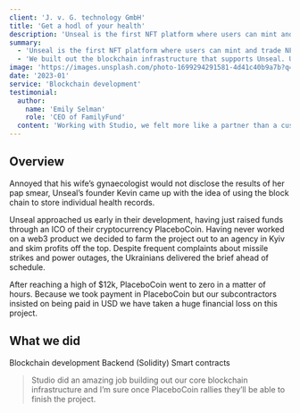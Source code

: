 ```yaml
---
client: 'J. v. G. technology GmbH'
title: 'Get a hodl of your health'
description: 'Unseal is the first NFT platform where users can mint and trade NFTs of their own personal health records, allowing them to take control of their data'
summary:
  - 'Unseal is the first NFT platform where users can mint and trade NFTs of their own personal health records, allowing them to take control of their data.'
  - 'We built out the blockchain infrastructure that supports Unseal. Unfortunately, we took a massive loss on this project when Unseal’s cryptocurrency, PlaceboCoin, went to zero.'
image: 'https://images.unsplash.com/photo-1699294291581-4d41c40b9a7b?q=80&w=2745&auto=format&fit=crop&ixlib=rb-4.0.3&ixid=M3wxMjA3fDB8MHxwaG90by1wYWdlfHx8fGVufDB8fHx8fA%3D%3D'
date: '2023-01'
service: 'Blockchain development'
testimonial:
  author:
    name: 'Emily Selman'
    role: 'CEO of FamilyFund'
  content: 'Working with Studio, we felt more like a partner than a customer. They really resonated with our mission to change the way people convince their parents to cash out their pensions.'
---
```


## Overview

Annoyed that his wife’s gynaecologist would not disclose the results of her pap smear, Unseal’s founder Kevin came up with the idea of using the block chain to store individual health records.

Unseal approached us early in their development, having just raised funds through an ICO of their cryptocurrency PlaceboCoin. Having never worked on a web3 product we decided to farm the project out to an agency in Kyiv and skim profits off the top. Despite frequent complaints about missile strikes and power outages, the Ukrainians delivered the brief ahead of schedule.

After reaching a high of $12k, PlaceboCoin went to zero in a matter of hours. Because we took payment in PlaceboCoin but our subcontractors insisted on being paid in USD we have taken a huge financial loss on this project.

## What we did

<TagList className='pl-0'>
  <TagListItem>Blockchain development</TagListItem>
  <TagListItem>Backend (Solidity)</TagListItem>
  <TagListItem>Smart contracts</TagListItem>
</TagList>

<Blockquote
className='my-32'
  author={{ name: 'Emily Selman', role: 'Head of Engineering at Unseal' }}
  image={{ src: 'https://studio.tailwindui.com/_next/image?url=%2F_next%2Fstatic%2Fmedia%2Fjenny-wilson.a0821351.jpg&w=384&q=75' }}
>
  Studio did an amazing job building out our core blockchain infrastructure and
  I’m sure once PlaceboCoin rallies they’ll be able to finish the project.
</Blockquote>


<StatList className='my-32 !max-w-none' client:load>
  <StatListItem client:load value="25%" label="Less traffic" />
  <StatListItem  client:load value="10x" label="Page load times" />
  <StatListItem client:load value="15%" label="Higher infra costs" />
  <StatListItem client:load value="$1.2M" label="Legal fees" />
</StatList>
